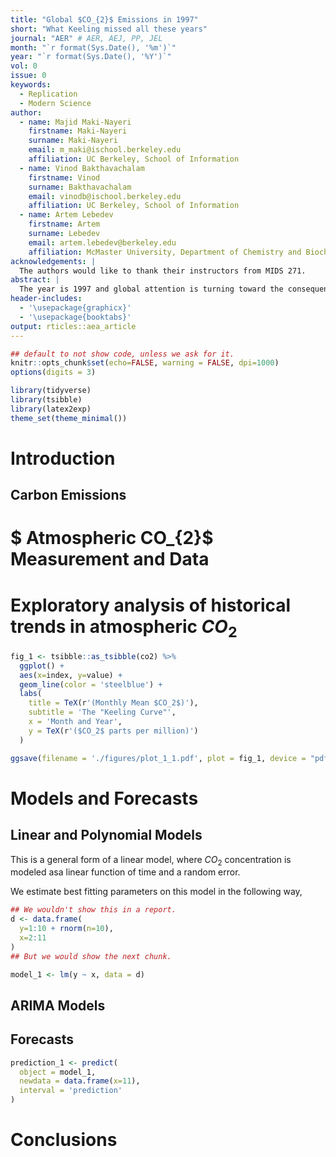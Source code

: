 ```yaml
---
title: "Global $CO_{2}$ Emissions in 1997"
short: "What Keeling missed all these years"
journal: "AER" # AER, AEJ, PP, JEL
month: "`r format(Sys.Date(), '%m')`"
year: "`r format(Sys.Date(), '%Y')`"
vol: 0
issue: 0
keywords:
  - Replication
  - Modern Science
author:
  - name: Majid Maki-Nayeri
    firstname: Maki-Nayeri
    surname: Maki-Nayeri
    email: m_maki@ischool.berkeley.edu
    affiliation: UC Berkeley, School of Information
  - name: Vinod Bakthavachalam
    firstname: Vinod
    surname: Bakthavachalam
    email: vinodb@ischool.berkeley.edu
    affiliation: UC Berkeley, School of Information
  - name: Artem Lebedev
    firstname: Artem 
    surname: Lebedev
    email: artem.lebedev@berkeley.edu
    affiliation: McMaster University, Department of Chemistry and Biochemistry
acknowledgements: | 
  The authors would like to thank their instructors from MIDS 271.
abstract: | 
  The year is 1997 and global attention is turning toward the consequences of human-actions in our environmental system. The IPCC has been in existence and studying these trends for more than ten years, and has released its second assessment report in 1995. In this report, the IPCC notes that the balance of the evidence suggests that human-actions play a role in the changing climate. Although, there is little political will to change this activity, neither have global progressive and conservative politicians broken into clear partisan camps. Here, we assess data from the Mona Loa observatory to describe and predict global $CO_{2}$ concentrations under several possible scenarios. What we find, when we run the analysis, is going to be grim.
header-includes: 
  - '\usepackage{graphicx}'
  - '\usepackage{booktabs}'
output: rticles::aea_article
---
```


```r
## default to not show code, unless we ask for it.
knitr::opts_chunk$set(echo=FALSE, warning = FALSE, dpi=1000)
options(digits = 3)
```


```r
library(tidyverse)
library(tsibble)
library(latex2exp)
theme_set(theme_minimal())
```

# Introduction

\textcolor{red}{ What is the question that you are addressing} 

\textcolor{red}{why is it worth addressing}

\textcolor{red}{What are you going to find at the completion of your analysis.}

\textcolor{blue}{Understanding a changing climate, and what it means for the earth's inhabitants is of growing interest to the scientific and policy community. Although, at this point in 1997 it is not entirely clear what the consequences of this growing awareness will be, in this report we present likely outcomes under "business-as-usual" scenarios. In doing so, our hope, is to establish a series of possible futures, and, as evidence, technology, and policy develop over the coming decades, that we can weigh the impacts that carbon-emission reduction efforts might take.}

## Carbon Emissions 
\textcolor{red}{What are are carbon emissions, and why should anyone care about them? Briefly review what is known about the relationship between the burning of fossil fuels, atmospheric $CO_{2}$}
\textcolor{red}{What is the current understanding of the linkage between atmospheric $CO_{2}$ and global average temperatures.}

# $ Atmospheric CO_{2}$ Measurement and Data 
\textcolor{red}{Discuss the methods and locations for measurments of CO2.}

# Exploratory analysis of historical trends in atmospheric $CO_{2}$

\textcolor{red}{Description how, where and why the data is generated}

\textcolor{red}{Investigate the trend, seasonal and irregular elements. Trends both in levels and growth rates should be discussed}

\textcolor{blue}{Atmospheric carbon is plotted in \autoref{fig:carbon}, and shows some worrying trends. Just look at how wobbly that line is. How is it possible that we are not living in a simulation, when the lines that plots monthly average $CO_{2}$ looks like this?}

```r
fig_1 <- tsibble::as_tsibble(co2) %>%
  ggplot() + 
  aes(x=index, y=value) + 
  geom_line(color = 'steelblue') +
  labs(
    title = TeX(r'(Monthly Mean $CO_2$)'),
    subtitle = 'The "Keeling Curve"',
    x = 'Month and Year',
    y = TeX(r'($CO_2$ parts per million)')
  )

ggsave(filename = './figures/plot_1_1.pdf', plot = fig_1, device = "pdf", units = c("in"), height=5, width=10)
```

\begin{figure}[ht]
  \includegraphics[width=.8\linewidth]{./figures/plot_1_1.pdf}
  \caption{Historic trend in $CO_2$ concentration\label{fig:carbon}}
  \begin{figurenotes}
    $CO_2$ concentration exhibits accelerating growth, with strong seasonal oscillations. These patterns point to the need of de-seasoning and de-trending before further analysis.
  \end{figurenotes}
\end{figure} 

# Models and Forecasts 
\textcolor{blue}{While these plots might be compelling, it is often challenging to learn the exact nature of a time serires process from only these overview, "time vs. outcome" style of plots. In this section, we present evaluate two classes models to assess which time series model is most appropriate to use. }

## Linear and Polynomial Models 

\textcolor{red}{Fit a linear time trend model to the `co2` series, and examine the characteristics of the residuals. Compare this to a quadratic time trend model. Discuss whether a logarithmic transformation of the data would be appropriate. Fit a polynomial time trend model that incorporates seasonal dummy variables, and use this model to generate forecasts to the year 2020.}

\begin{equation}
\label{eq:one}
\text{CO}_{2} = \phi_{0} + \phi_{1}t + \epsilon_{eit}
\end{equation} 

\textcolor{red}{ writing out a model allows you to reference what models your forecasts are being generated from. We will be expecting such a declaration in your reports.}

This is a general form of a linear model, where $CO_{2}$ concentration is modeled asa linear function of time and a random error.

We estimate best fitting parameters on this model in the following way, 
```r
## We wouldn't show this in a report.
d <- data.frame(
  y=1:10 + rnorm(n=10), 
  x=2:11
)
## But we would show the next chunk. 
```

```r
model_1 <- lm(y ~ x, data = d)
```

## ARIMA Models 

\textcolor{red}{Following all appropriate steps, choose an ARIMA model to fit to the series. Discuss the characteristics of your model and how you selected between alternative ARIMA specifications. Use your model (or models) to generate forecasts to the year 2022. }

## Forecasts 

```r
prediction_1 <- predict(
  object = model_1, 
  newdata = data.frame(x=11), 
  interval = 'prediction'
)
```


\textcolor{red}{Because we have fitted a model, we can make predictions from that model. Our preferred model, named in \autoref{eq:one} is quite simple, and as you might notice, does not in fact match up with the model that we have fitted. However, from this model is is possible to reason about what the outcomes would be if the *input concept* were to be slightly ouside of the observed data range. In particular, if *input concept* were as high as $11$, then we would expect the *output concept* to be `r prediction_1[1,1]`, with a prediction interval that ranges from [`r prediction_1[1,2]`, `r prediction_1[1,3]`]}

# Conclusions 

\textcolor{red}{What to conclude is unclear. }

\bibliographystyle{aea}
\bibliography{references}

\appendix
\section{Appendix: Model Robustness}

\textcolor{red}{While the most plausible model that we estimate is reported in the main, "Modeling" section, in this appendix to the article we examine alternative models. Here, our intent is to provide a skeptic that does not accept our assessment of this model as an ARIMA of order (1,2,3) an understanding of model forecasts under alternative scenarios. }
